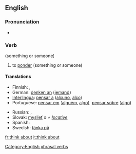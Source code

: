 ==English==

===Pronunciation===
* {{SAMPA|/'TiNk @'baut/}}

===Verb===
{{infl|en|verb|head=to [[think]] [[about]]}} (something or someone)

# to [[ponder]] (something or someone)

====Translations====
{{trans-top|ponder}}
* Finnish: {{t+|fi|ajatella}}, {{t+|fi|pohtia}}
* German: [[denken an]] ([[jemand]])
* [[Interlingua]]: [[pensar a]] ([[alcuno]], [[alco]])
* Portuguese: [[pensar em]] ([[alguém]], [[algo]]), [[pensar sobre]] ([[algo]])
{{trans-mid}}
* Russian: {{t+|ru|обдумывать|tr=obdúmyvat'|sc=Cyrl}} {{impf}}, {{t|ru|обдумать|tr=obdúmat'|sc=Cyrl}} {{pf}}
* Slovak: [[myslieť]] o ''+ [[locative]]''
* Spanish: {{t|es|pensar|alt=pensar en alguien}}
* Swedish: [[tänka på]]
{{trans-bottom}}

[[Category:English phrasal verbs]]

[[fr:think about]]
[[it:think about]]